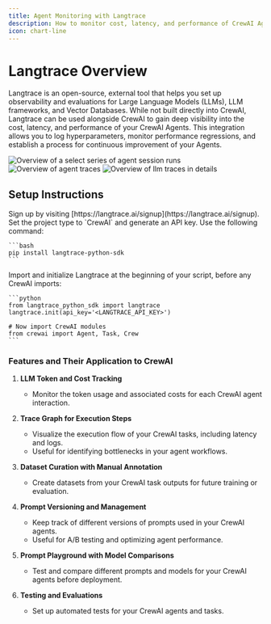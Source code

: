 ```yaml
---
title: Agent Monitoring with Langtrace
description: How to monitor cost, latency, and performance of CrewAI Agents using Langtrace, an external observability tool.
icon: chart-line
---
```


# Langtrace Overview

Langtrace is an open-source, external tool that helps you set up observability and evaluations for Large Language Models (LLMs), LLM frameworks, and Vector Databases. 
While not built directly into CrewAI, Langtrace can be used alongside CrewAI to gain deep visibility into the cost, latency, and performance of your CrewAI Agents. 
This integration allows you to log hyperparameters, monitor performance regressions, and establish a process for continuous improvement of your Agents.

![Overview of a select series of agent session runs](/images/langtrace1.png)
![Overview of agent traces](/images/langtrace2.png)
![Overview of llm traces in details](/images/langtrace3.png)

## Setup Instructions

<Steps>
   <Step title="Sign up for Langtrace">
      Sign up by visiting [https://langtrace.ai/signup](https://langtrace.ai/signup).
   </Step>
   <Step title="Create a project">
      Set the project type to `CrewAI` and generate an API key.
   </Step>
   <Step title="Install Langtrace in your CrewAI project">
      Use the following command:

    ```bash
    pip install langtrace-python-sdk
    ```
   </Step>
   <Step title="Import Langtrace">
      Import and initialize Langtrace at the beginning of your script, before any CrewAI imports:

    ```python
    from langtrace_python_sdk import langtrace
    langtrace.init(api_key='<LANGTRACE_API_KEY>')

    # Now import CrewAI modules
    from crewai import Agent, Task, Crew
    ```
   </Step>
</Steps> 

### Features and Their Application to CrewAI

1. **LLM Token and Cost Tracking**

   - Monitor the token usage and associated costs for each CrewAI agent interaction.

2. **Trace Graph for Execution Steps**

   - Visualize the execution flow of your CrewAI tasks, including latency and logs.
   - Useful for identifying bottlenecks in your agent workflows.

3. **Dataset Curation with Manual Annotation**

   - Create datasets from your CrewAI task outputs for future training or evaluation.

4. **Prompt Versioning and Management**

   - Keep track of different versions of prompts used in your CrewAI agents.
   - Useful for A/B testing and optimizing agent performance.

5. **Prompt Playground with Model Comparisons**

   - Test and compare different prompts and models for your CrewAI agents before deployment.

6. **Testing and Evaluations**

   - Set up automated tests for your CrewAI agents and tasks.